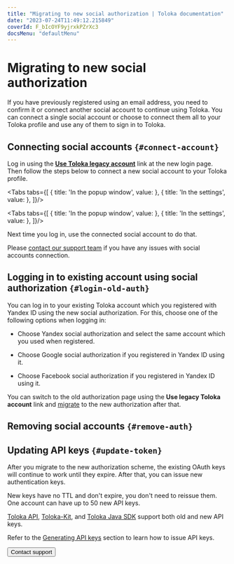 ```yaml
---
title: "Migrating to new social authorization | Toloka documentation"
date: "2023-07-24T11:49:12.215849"
coverId: F_bIcOYF9yjrxkPZrXc3
docsMenu: "defaultMenu"
---
```



# Migrating to new social authorization

If you have previously registered using an email address, you need to confirm it or connect another social account to continue using Toloka. You can connect a single social account or choose to connect them all to your Toloka profile and use any of them to sign in to Toloka.

## Connecting social accounts `{#connect-account}`

Log in using the **[Use Toloka legacy account](https://passport.toloka.ai/auth?origin=toloka_requesters&retpath=https%3A%2F%2Fplatform.toloka.ai%2Fauth%2Fsignup%3Frole%3DREQUESTER)** link at the new login page. Then follow the steps below to connect a new social account to your Toloka profile.

<Tabs tabs={[
  { title: 'In the popup window', value: <MigrateNewAuthList1/> },
  { title: 'In the settings', value: <MigrateNewAuthList2/> },
]}/>

<Cut title="For former Yandex ID clients">

<Tabs tabs={[
  { title: 'In the popup window', value: <MigrateNewAuthList3/> },
  { title: 'In the settings', value: <MigrateNewAuthList4/> },
]}/>

</Cut>

Next time you log in, use the connected social account to do that.

<Note mode="note" title="Note">

Please [contact our support team](/docs/guide/troubleshooting/support?form-source=guide-migrate-new-auth) if you have any issues with social accounts connection.

</Note>

## Logging in to existing account using social authorization `{#login-old-auth}`

You can log in to your existing Toloka account which you registered with Yandex ID using the new social authorization. For this, choose one of the following options when logging in:

- Choose Yandex social authorization and select the same account which you used when registered.

- Choose Google social authorization if you registered in Yandex ID using it.

- Choose Facebook social authorization if you registered in Yandex ID using it.

You can switch to the old authorization page using the **Use legacy Toloka account** link and [migrate](#connect-account) to the new authorization after that.

## Removing social accounts `{#remove-auth}`

<RemoveSocialAccount/>

## Updating API keys `{#update-token}`

After you migrate to the new authorization scheme, the existing OAuth keys will continue to work until they expire. After that, you can issue new authentication keys.

New keys have no TTL and don't expire, you don't need to reissue them. One account can have up to 50 new API keys.

[Toloka API](https://toloka.ai/docs/api/api-reference/), [Toloka-Kit](/docs/toloka-kit/), and [Toloka Java SDK](https://github.com/toloka/toloka-java-sdk/) support both old and new API keys.

Refer to the [Generating API keys](/docs/guide/api-token) section to learn how to issue API keys.

<Button themeColor="light" view="default" size="l" type="link" url="/docs/guide/troubleshooting/support?form-source=guide-migrate-new-auth">Contact support</Button>